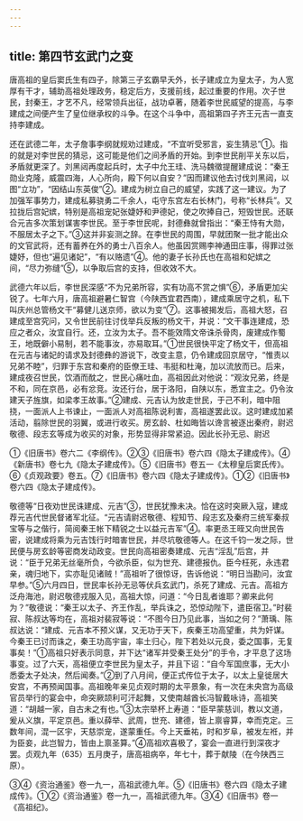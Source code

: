 ```yaml
---
---
---
```

title: 第四节玄武门之变
---



唐高祖的皇后窦氏生有四子，除第三子玄霸早夭外，长子建成立为皇太子，为人宽厚有干才，辅助高祖处理政务，稳定后方，支援前线，起过重要的作用。次子世民，封秦王，才艺不凡，经常领兵出征，战功卓著，随着李世民威望的提高，与李建成之间便产生了皇位继承权的斗争。在这个斗争中，高祖第四子齐王元吉一直支持李建成。

还在武德二年，太子詹事李纲就规劝过建成，“不宜听受邪言，妄生猜忌”①。指的就是对李世民的猜忌，这可能是他们之间矛盾的开始。到李世民削平关东以后，矛盾就更深了。刘黑闼再度起兵时，太子中允王珪、洗马魏徵提醒建成说：“秦王勋业克隆，威震四海，人心所向，殿下何以自安？”因而建议他去讨伐刘黑闼，以图“立功”，“因结山东英俊”②。建成为树立自己的威望，实践了这一建议。为了加强军事势力，建成私募骁勇二千余人，屯守东宫左右长林门，号称“长林兵”。又拉拢后宫妃嫔，特别是高祖宠妃张婕妤和尹德妃，使之吹捧自己，短毁世民。还联合元吉多次策划谋害李世民。至于李世民呢，封德彝就曾指出：“秦王恃有大勋，不服居太子之下。”③这并非妄测之辞。在李世民的周围，早就团聚一批才能出众的文官武将，还有蓄养在外的勇士八百余人。他虽因赏赐李神通田庄事，得罪过张婕妤，但也“遍见诸妃”，“有以赂遗”④。他的妻子长孙氏也在高祖和妃嫔之间，“尽力弥缝”⑤，以争取后宫的支持，但收效不大。

武德六年以后，李世民深感“不为兄弟所容，实有功高不赏之惧”⑥，矛盾更加尖锐了。七年六月，唐高祖避暑仁智宫（今陕西宜君西南），建成乘居守之机，私下叫庆州总管杨文干“募健儿送京师，欲以为变”⑦。这事被揭发后，高祖大怒，召建成至宫究问，又令世民前往讨伐举兵反叛的杨文干，并说：“文干事连建成，恐应之者众，汝宜自行。还，立汝为太子。吾不能效隋文帝诛杀骨肉，废建成作蜀王，地既僻小易制，若不能事汝，亦易取耳。”①世民很快平定了杨文干，但高祖在元吉与诸妃的请求及封德彝的游说下，改变主意，仍令建成回京居守，“惟责以兄弟不睦”，归罪于东宫和秦府的臣僚王珪、韦挺和杜淹，加以流放而已。后来，建成夜召世民，饮酒而酖之，世民心痛吐血，高祖因此对他说：“观汝兄弟，终是不和，同在京邑，必有忿竞。汝还行台，居于洛阳，自陕以东，悉宜主之。仍令汝建天子旌旗，如梁孝王故事。”②建成、元吉认为放走世民，于己不利，暗中阻挠，一面派人上书谏止，一面派人对高祖陈说利害，高祖遂罢此议。这时建成加紧活动，翦除世民的羽翼，或进行收买。房玄龄、杜如晦皆以谗言被逐出秦府，尉迟敬德、段志玄等成为收买的对象，形势显得非常紧迫。因此长孙无忌、尉迟

①《旧唐书》卷六二《李纲传》。②③《旧唐书》卷六四《隐太子建成传》。④《新唐书》卷七九《隐太子建成传》。⑤《旧唐书》卷五一《太穆皇后窦氏传》。⑥《贞观政要》卷五。⑦《旧唐书》卷六四《隐太子建成传》。①②《旧唐书》卷六四《隐太子建成传》。

敬德等“日夜劝世民诛建成、元吉”③，世民犹豫未决。恰在这时突厥入寇，建成荐元吉代世民督诸军北征。“元吉请尉迟敬德、程知节、段志玄及秦府三统军秦叔宝等与之偕行，简阅秦王帐下精锐之士以益元吉军”④。率更丞王晊又向世民告密，说建成将乘为元吉饯行时暗害世民，并尽坑敬德等人。在这千钧一发之际，世民便与房玄龄等密商发动政变。世民向高祖密奏建成、元吉“淫乱”后宫，并说：“臣于兄弟无丝毫所负，今欲杀臣，似为世充、建德报仇。臣今枉死，永违君亲，魂归地下，实亦耻见诸贼！”高祖听了很惊讶，告诉他说：“明日当勘问，汝宜早参。”⑤六月四日，世民率长孙无忌等伏兵玄武门，杀死了建成、元吉。高祖方泛舟海池，尉迟敬德戎服入见，高祖大惊，问道：“今日乱者谁耶？卿来此何为？”敬德说：“秦王以太子、齐王作乱，举兵诛之，恐惊动陛下，遣臣宿卫。”时裴寂、陈叔达等均在，高祖对裴寂等说：“不图今日乃见此事，当如之何？”萧瑀、陈叔达说：“建成、元吉本不预义谋，又无功于天下，疾秦王功高望重，共为奸谋。今秦王已讨而诛之，秦王功高宇宙，率土归心，陛下若处以元良，委之国事，无复事矣！”①高祖只好表示同意，并下达“诸军并受秦王处分”的手令，才平息了这场事变。过了六天，高祖便立李世民为皇太子，并且下诏：“自今军国庶事，无大小悉委太子处决，然后闻奏。”②到了八月间，便正式传位于太子，以太上皇徙居大安宫，不再预闻国事。高祖晚年亲见贞观时期的太平景象，有一次在未央宫为高级官员举行的宴会中，命突厥颉利可汗起舞，又使南越酋长冯智戴咏诗，高祖笑道：“胡越一家，自古未之有也。”③太宗举杯上寿道：“臣早蒙慈训，教以文道，爰从义旗，平定京邑。重以薛举、武周，世充、建德，皆上禀睿算，幸而克定。三数年间，混一区宇，天慈崇宠，遂蒙重任。今上天垂祐，时和岁阜，被发左袵，并为臣妾，此岂智力，皆由上禀圣算。”④高祖欢喜极了，宴会一直进行到深夜才罢。贞观九年（635）五月庚子，唐高祖病卒，年七十，葬于献陵（在今陕西三原）。

③④《资治通鉴》卷一九一，高祖武德九年。⑤《旧唐书》卷六四《隐太子建成传》。①②《资治通鉴》卷一九一，高祖武德九年。③④《旧唐书》卷一《高祖纪》。